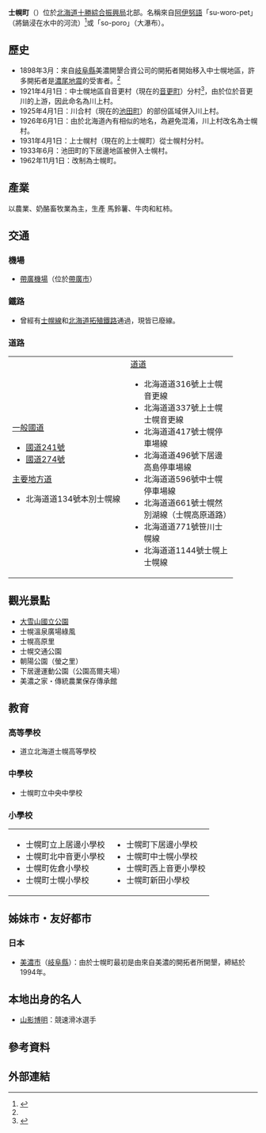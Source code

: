 {{日本町村
| 自治體名=士幌
| 町村=町
| 圖像=[[File:Nakashihoro_remains.jpg|240px]]
| 圖像說明=原[[中士幌站|中士幌站]]遺址
| 郡=河東郡
| 郡連結=河東郡 (日本)
| 町村章=[[File:Symbol_of_Shihoro,_Hokkaido.svg|100px]]
| 日文原名=士幌町
| 平假名=しほろちょう
| 羅馬字拼音=Shihoro-chō
| 都道府縣=北海道
| 支廳=十勝綜合振興局
| 編號=01632-2
| 面積=259.19
| 邊界未定=
| 人口=6,344
| 統計時間=2015年9月30日
| 自治體=[[鹿追町|鹿追町]]、[[音更町|音更町]]、[[池田町_(北海道)|池田町]]、[[本別町|本別町]]、[[上士幌町|上士幌町]]
| 樹=[[柞櫟|柞櫟]]
| 花=[[鈴蘭|鈴蘭]]
| 其他象徵物=町鳥
| 其他象徵=[[杜鵑鳥|杜鵑鳥]]
| 郵遞區號=080-1200
| 所在地=河東郡士幌町字士幌225番地
| 電話號碼=1564-5-5212
| 外部連結={{url|http://www.shihoro.jp/}}
| 經度=
| 緯度=
| 地圖=[[File:Shihoro_in_Tokachi_Subprefecture.gif|250px]]
| 註記=人口：[http://www.shihoro.jp/hp/index.htm 士幌町官方網頁]
}}
'''士幌町'''（{{jpn|j=士幌町|hg=しほろちょう|rm=Shihoro chō|f=y}}）位於[[北海道|北海道]][[十勝綜合振興局|十勝綜合振興局]]北部。名稱來自[[阿伊努語|阿伊努語]]「su-woro-pet」（將鍋浸在水中的河流）<ref name="brief">{{Cite web| publisher=士幌町公所| url=http://www.shihoro.jp/hp/gaiyou/index.htm| title=士幌町的概要| accessdate=2008年7月21日| language=ja| deadurl=yes| archiveurl=https://web.archive.org/web/20080923105207/http://www.shihoro.jp/hp/gaiyou/index.htm| archivedate=2008年9月23日}}</ref>或「so-poro」（大瀑布）。

==歷史==
*1898年3月：來自[[岐阜縣|岐阜縣]]美濃開墾合資公司的開拓者開始移入中士幌地區，許多開拓者是[[濃尾地震|濃尾地震]]的受害者。<ref name="brief" />
*1921年4月1日：中士幌地區自音更村（現在的[[音更町|音更町]]）分村<ref>{{Cite web|url=http://homepage1.nifty.com/ishato/tiri/sityoson/01hokkai/01_hokkai21.htm#tokati |title=市町村的變遷 - 北海道［道東・道北］ |publisher=ISSIE |accessdate=2008年7月13日 |language=ja |deadurl=yes |archiveurl=https://web.archive.org/web/20091001194212/http://homepage1.nifty.com/ishato/tiri/sityoson/01hokkai/01_hokkai21.htm |archivedate=2009年10月1日 }}</ref>，由於位於音更川的上游，因此命名為川上村。
*1925年4月1日：川合村（現在的[[池田町_(北海道)|池田町]]）的部份區域併入川上村。
*1926年6月1日：由於北海道內有相似的地名，為避免混淆，川上村改名為士幌村。
*1931年4月1日：上士幌村（現在的上士幌町）從士幌村分村。
*1933年6月：池田町的下居邊地區被併入士幌村。
*1962年11月1日：改制為士幌町。

==產業==
以農業、奶酪畜牧業為主，生產 馬鈴薯、牛肉和紅柿。

==交通==
===機場===
*[[帶廣機場|帶廣機場]]（位於[[帶廣市|帶廣市]]）

===鐵路===
*曾經有[[士幌線|士幌線]]和[[北海道拓殖鐵路|北海道拓殖鐵路]]通過，現皆已廢線。

===道路===
{| width="90%"
|-----
| valign="top" width="50%" |
;[[一般國道|一般國道]]
*[[國道241號|國道241號]]
*[[國道274號|國道274號]]
;[[主要地方道|主要地方道]]
*北海道道134號本別士幌線
| valign="top" |
;[[都道府縣道|道道]]
*北海道道316號上士幌音更線
*北海道道337號上士幌士幌音更線
*北海道道417號士幌停車場線
*北海道道496號下居邊高島停車場線
*北海道道596號中士幌停車場線
*北海道道661號士幌然別湖線（士幌高原道路）
*北海道道771號笹川士幌線
*北海道道1144號士幌上士幌線
|}

==觀光景點==
*[[大雪山國立公園|大雪山國立公園]]
*士幌溫泉廣場綠風
*士幌高原{{lang|ja|ヌプカの}}里
*士幌交通公園
*朝陽公園（螢之里）
*下居邊運動公園（公園高爾夫場）
*美濃之家・傳統農業保存傳承館

==教育==
===高等學校===
*道立北海道士幌高等學校

===中學校===
*士幌町立中央中學校

===小學校===

{| width="90%"
|-----
| valign="top" width="50%" |
*士幌町立上居邊小學校
*士幌町北中音更小學校
*士幌町佐倉小學校
*士幌町士幌小學校
| valign="top" width="50%" |
*士幌町下居邊小學校
*士幌町中士幌小學校
*士幌町西上音更小學校
*士幌町新田小學校
|}

==姊妹市・友好都市==
===日本===
*[[美濃市|美濃市]]（[[岐阜縣|岐阜縣]]）：由於士幌町最初是由來自美濃的開拓者所開墾，締結於1994年。

==本地出身的名人==
*[[山影博明|山影博明]]：競速滑冰選手

== 參考資料 ==
{{reflist}}

==外部連結==
{{Commonscat|Shihoro, Hokkaido}}

{{十勝支廳}}
{{Authority control}}